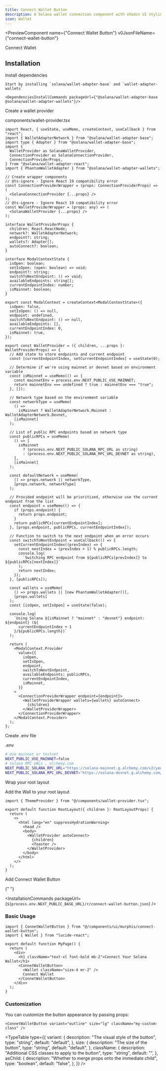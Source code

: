 ```yaml
---
title: Connect Wallet Button
description: A Solana wallet connection component with shadcn UI styling
icon: Wallet
---
```


<PreviewComponent
  name={"Connect Wallet Button"}
  v0JsonFileName={"connect-wallet-button"}
>
  <ConnectWalletButton className="inline-flex max-w-fit">
    <Dumbbell className="size-4 mr-2" />
    Connect Wallet
  </ConnectWalletButton>
</PreviewComponent>

## Installation

<Steps>
  <Step>
    Install dependencies

    Start by installing `solana/wallet-adapter-base` and `wallet-adapter-wallets`

    <DependenciesInstallCommands packageUrl={"@solana/wallet-adapter-base @solana/wallet-adapter-wallets"}/>

  </Step>

  <Step>
  Create a wallet provider

components/wallet-provider.tsx

```tsx
import React, { useState, useMemo, createContext, useCallback } from "react";
import { WalletAdapterNetwork } from "@solana/wallet-adapter-base";
import type { Adapter } from "@solana/wallet-adapter-base";
import {
  WalletProvider as SolanaWalletProvider,
  ConnectionProvider as SolanaConnectionProvider,
  ConnectionProviderProps,
} from "@solana/wallet-adapter-react";
import { PhantomWalletAdapter } from "@solana/wallet-adapter-wallets";

// Create wrapper components
// @ts-ignore - Ignore React 19 compatibility error
const ConnectionProviderWrapper = (props: ConnectionProviderProps) => (
  <SolanaConnectionProvider {...props} />
);
// @ts-ignore - Ignore React 19 compatibility error
const WalletProviderWrapper = (props: any) => (
  <SolanaWalletProvider {...props} />
);

interface WalletProviderProps {
  children: React.ReactNode;
  network?: WalletAdapterNetwork;
  endpoint?: string;
  wallets?: Adapter[];
  autoConnect?: boolean;
}

interface ModalContextState {
  isOpen: boolean;
  setIsOpen: (open: boolean) => void;
  endpoint?: string;
  switchToNextEndpoint: () => void;
  availableEndpoints: string[];
  currentEndpointIndex: number;
  isMainnet: boolean;
}

export const ModalContext = createContext<ModalContextState>({
  isOpen: false,
  setIsOpen: () => null,
  endpoint: undefined,
  switchToNextEndpoint: () => null,
  availableEndpoints: [],
  currentEndpointIndex: 0,
  isMainnet: true,
});

export const WalletProvider = ({ children, ...props }: WalletProviderProps) => {
  // Add state to store endpoints and current endpoint
  const [currentEndpointIndex, setCurrentEndpointIndex] = useState(0);

  // Determine if we're using mainnet or devnet based on environment variable
  const isMainnet = useMemo(() => {
    const mainnetEnv = process.env.NEXT_PUBLIC_USE_MAINNET;
    return mainnetEnv === undefined ? true : mainnetEnv === "true";
  }, []);

  // Network type based on the environment variable
  const networkType = useMemo(
    () =>
      isMainnet ? WalletAdapterNetwork.Mainnet : WalletAdapterNetwork.Devnet,
    [isMainnet]
  );

  // List of public RPC endpoints based on network type
  const publicRPCs = useMemo(
    () => [
      isMainnet
        ? (process.env.NEXT_PUBLIC_SOLANA_RPC_URL as string)
        : (process.env.NEXT_PUBLIC_SOLANA_RPC_URL_DEVNET as string),
    ],
    [isMainnet]
  );

  const defaultNetwork = useMemo(
    () => props.network || networkType,
    [props.network, networkType]
  );

  // Provided endpoint will be prioritized, otherwise use the current endpoint from the list
  const endpoint = useMemo(() => {
    if (props.endpoint) {
      return props.endpoint;
    }
    return publicRPCs[currentEndpointIndex];
  }, [props.endpoint, publicRPCs, currentEndpointIndex]);

  // Function to switch to the next endpoint when an error occurs
  const switchToNextEndpoint = useCallback(() => {
    setCurrentEndpointIndex((prevIndex) => {
      const nextIndex = (prevIndex + 1) % publicRPCs.length;
      console.log(
        `Switching RPC endpoint from ${publicRPCs[prevIndex]} to ${publicRPCs[nextIndex]}`
      );
      return nextIndex;
    });
  }, [publicRPCs]);

  const wallets = useMemo(
    () => props.wallets || [new PhantomWalletAdapter()],
    [props.wallets]
  );
  const [isOpen, setIsOpen] = useState(false);

  console.log(
    `Using Solana ${isMainnet ? "mainnet" : "devnet"} endpoint: ${endpoint} (${
      currentEndpointIndex + 1
    }/${publicRPCs.length})`
  );

  return (
    <ModalContext.Provider
      value={{
        isOpen,
        setIsOpen,
        endpoint,
        switchToNextEndpoint,
        availableEndpoints: publicRPCs,
        currentEndpointIndex,
        isMainnet,
      }}
    >
      <ConnectionProviderWrapper endpoint={endpoint}>
        <WalletProviderWrapper wallets={wallets} autoConnect>
          {children}
        </WalletProviderWrapper>
      </ConnectionProviderWrapper>
    </ModalContext.Provider>
  );
};
```

  </Step>
  <Step>
  Create .env file
  
  .env

```bash
# Use mainnet or testnet
NEXT_PUBLIC_USE_MAINNET=false
# Solana RPC URLs , alchemy.com
NEXT_PUBLIC_SOLANA_RPC_URL="https://solana-mainnet.g.alchemy.com/v2/your-alchemy-api-key"
NEXT_PUBLIC_SOLANA_RPC_URL_DEVNET="https://solana-devnet.g.alchemy.com/v2/your-alchemy-api-key"
```

  </Step>

  <Step>
  Wrap your root layout

Add the Wall to your root layout

```tsx
import { ThemeProvider } from "@/components/wallet-provider.tsx";

export default function RootLayout({ children }: RootLayoutProps) {
  return (
    <>
      <html lang="en" suppressHydrationWarning>
        <head />
        <body>
          <WalletProvider autoConnect>
            {children}
            <Toaster />
          </WalletProvider>
        </body>
      </html>
    </>
  );
}
```

  </Step>

  <Step>
   Add Connect Wallet Button

{" "}

<InstallationCommands
  packageUrl={`${process.env.NEXT_PUBLIC_BASE_URL}/r/connect-wallet-button.json`}
/>

  </Step>
</Steps>

### Basic Usage

```tsx
import { ConnetWalletButton } from "@/components/ui/murphis/connect-wallet-button";
import { Wallet } from "lucide-react";
```

```tsx
export default function MyPage() {
  return (
    <div>
      <h1 className="text-xl font-bold mb-2">Connect Your Solana Wallet</h1>
      <ConnetWalletButton>
        <Wallet className="size-4 mr-2" />
        Connect Wallet
      </ConnetWalletButton>
    </div>
  );
}
```

### Customization

You can customize the button appearance by passing props:

```tsx
<ConnetWalletButton variant="outline" size="lg" className="my-custom-class" />
```

<TypeTable
  type={{
    variant: {
      description: "The visual style of the button",
      type: "string",
      default: "default",
    },
    size: {
      description: "The size of the button",
      type: "string",
      default: "default",
    },
    className: {
      description: "Additional CSS classes to apply to the button",
      type: "string",
      default: "",
    },
    asChild: {
      description: "Whether to merge props onto the immediate child",
      type: "boolean",
      default: "false",
    },
  }}
/>
